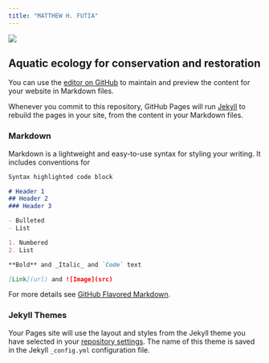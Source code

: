 ```yaml
---
title: "MATTHEW H. FUTIA"
---
```



![](C:/Users/mttft/Desktop/Dissertation/LakeTrout.jpg)

## Aquatic ecology for conservation and restoration

You can use the [editor on GitHub](https://github.com/mfutia/mfutia.github.io/edit/main/index.md) to maintain and preview the content for your website in Markdown files.

Whenever you commit to this repository, GitHub Pages will run [Jekyll](https://jekyllrb.com/) to rebuild the pages in your site, from the content in your Markdown files.

### Markdown

Markdown is a lightweight and easy-to-use syntax for styling your writing. It includes conventions for

```markdown
Syntax highlighted code block

# Header 1
## Header 2
### Header 3

- Bulleted
- List

1. Numbered
2. List

**Bold** and _Italic_ and `Code` text

[Link](url) and ![Image](src)
```

For more details see [GitHub Flavored Markdown](https://guides.github.com/features/mastering-markdown/).

### Jekyll Themes

Your Pages site will use the layout and styles from the Jekyll theme you have selected in your [repository settings](https://github.com/mfutia/mfutia.github.io/settings). The name of this theme is saved in the Jekyll `_config.yml` configuration file.


